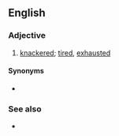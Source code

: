 ==English==

===Adjective===
{{en-adj|head=[[cream]] [[cracker]]ed}}

# {{lb|en|British|rhyming slang}} [[knackered]]; [[tired]], [[exhausted]]

====Synonyms====
* {{l|en|Kerry Packered}}

===See also===
* {{l|en|cream cracker}}